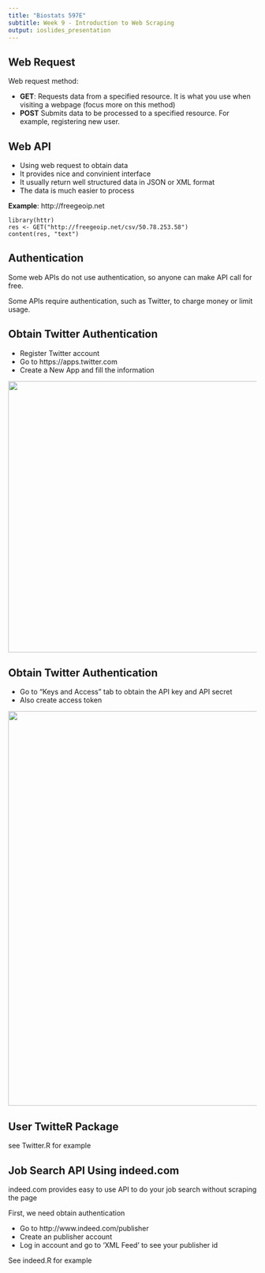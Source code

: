 ```yaml
---
title: "Biostats 597E"
subtitle: Week 9 - Introduction to Web Scraping
output: ioslides_presentation
---
```


## Web Request

Web request method:

- **GET**: Requests data from a specified resource. It is what you use when visiting a webpage (focus more on this method)
- **POST** Submits data to be processed to a specified resource. For example, registering new user.

## Web API

- Using web request to obtain data
- It provides nice and convinient interface
- It usually return well structured data in JSON or XML format
- The data is much easier to process

**Example**: http://freegeoip.net

```
library(httr)
res <- GET("http://freegeoip.net/csv/50.78.253.58")
content(res, "text")
```

## Authentication

Some web APIs do not use authentication, so anyone can make API call for free.

Some APIs require authentication, such as Twitter, to charge money or limit usage.


## Obtain Twitter Authentication

- Register Twitter account
- Go to https://apps.twitter.com 
- Create a New App and fill the information

<img src="fig/twitter.png" width="550px"></img>

## Obtain Twitter Authentication

- Go to "Keys and Access" tab to obtain the API key and API secret
- Also create access token

<img src="fig/twitter_key.png" width="800px"></img>

## User TwitteR Package

see Twitter.R for example

## Job Search API Using indeed.com

indeed.com provides easy to use API to do your job search without scraping the page

First, we need obtain authentication

- Go to http://www.indeed.com/publisher
- Create an publisher account
- Log in account and go to 'XML Feed' to see your publisher id


See indeed.R for example





